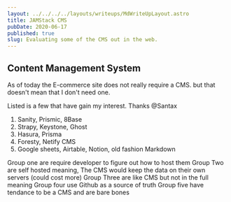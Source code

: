 ```yaml
---
layout: ../../../../layouts/writeups/MdWriteUpLayout.astro
title: JAMStack CMS
pubDate: 2020-06-17
published: true
slug: Evaluating some of the CMS out in the web.
---
```


## Content Management System

As of today the E-commerce site does not really require a CMS.
but that doesn't mean that I don't need one.

Listed is a few that have gain my interest. Thanks @Santax

1. Sanity, Prismic, 8Base
2. Strapy, Keystone, Ghost
3. Hasura, Prisma
4. Foresty, Netify CMS
5. Google sheets, Airtable, Notion, old fashion Markdown

Group one are require developer to figure out how to host them
Group Two are self hosted meaning, The CMS would keep the data on their own servers (could cost more)
Group Three are like CMS but not in the full meaning
Group four use Github as a source of truth
Group five have tendance to be a CMS and are bare bones
